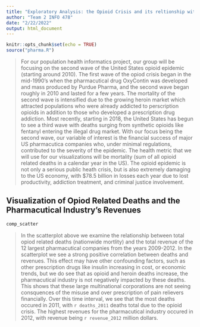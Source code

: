 ```yaml
---
title: "Exploratory Analysis: the Opioid Crisis and its reltionship with the Pharmacutical Industry"
author: "Team 2 INFO 478"
date: "2/22/2022"
output: html_document
---
```


```r
knitr::opts_chunk$set(echo = TRUE)
source("pharma.R")
```

> For our population health informatics project, our group will be focusing on the second wave of the United States opioid epidemic (starting around 2010). The first wave of the opiod crisis began in the mid-1990's when the pharmacutical drug OxyContin was developed and mass produced by Purdue Pharma, and the second wave began roughly in 2010 and lasted for a few years. The mortality of the second wave is intensified due to the growing heroin market which attracted populations who were already addicted to perscription opioids in addition to those who developed a prescription drug addiction. Most recently, starting in 2018, the United States has begun to see a third wave with deaths surging from synthetic opioids like fentanyl entering the illegal drug market. With our focus being the second wave, our variable of interest is the financial success of major US pharmacutica companies who, under minimal regulations, contributed to the severity of the epidemic. The health metric that we will use for our visualizations will be mortality (sum of all opioid related deaths in a calendar year in the US). The opioid epidemic is not only a serious public heath crisis, but is also extremely damaging to the US economy, with $78.5 billion in losses each year due to lost productivity, addiction treatment, and criminal justice involvement. 

## Visualization of Opiod Related Deaths and the Pharmacutical Industry's Revenues

``` r
comp_scatter
```

> In the scatterplot above we examine the relationship between total opiod related deaths (nationwide mortlity) and the total revenue of the 12 largest pharmacutical companies from the years 2009-2012. In the scatterplot we see a strong positive correlation between deaths and revenues. This effect may have other confounding factors, such as other prescription drugs like insulin increasing in cost, or economic trends, but we do see that as opioid and heroin deaths increase, the pharmacutical industry is not negatively impacted by these deaths. This shows that these large multinational corporations are not seeing consquences of the misuse and over prescription of pain relievers financially. Over this time interval, we see that the most deaths occured in 2011, with `r deaths_2011` deaths total due to the opioid crisis. The highest revenues for the pharmacutical industry occured in 2012, with revenue being `r revenue_2012` million dollars. 
